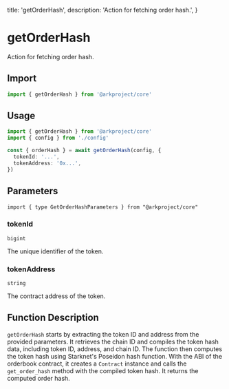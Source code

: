   title: 'getOrderHash',
  description: 'Action for fetching order hash.',
}

# getOrderHash

Action for fetching order hash.

## Import

```typescript
import { getOrderHash } from '@arkproject/core'
```

## Usage

```typescript
import { getOrderHash } from '@arkproject/core'
import { config } from './config'

const { orderHash } = await getOrderHash(config, {
  tokenId: '...',
  tokenAddress: '0x...',
})
```

## Parameters

`import { type GetOrderHashParameters } from "@arkproject/core"`

### tokenId

`bigint`

The unique identifier of the token.

### tokenAddress

`string`

The contract address of the token.

## Function Description

`getOrderHash` starts by extracting the token ID and address from the provided parameters. It retrieves the chain ID and compiles the token hash data, including token ID, address, and chain ID. The function then computes the token hash using Starknet's Poseidon hash function. With the ABI of the orderbook contract, it creates a `Contract` instance and calls the `get_order_hash` method with the compiled token hash. It returns the computed order hash.
